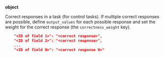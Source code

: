 **object**

Correct responses in a task (for control tasks). If multiple correct responses are possible, define `output_values` for each possible response and set the weight for the correct response (the `correctness_weight` key).

```json
    "<ID of field 1>": "<correct response>",
    "<ID of field 2>": "<correct response>",
    ...
    "<ID of field N>": "<correct response N>"
```